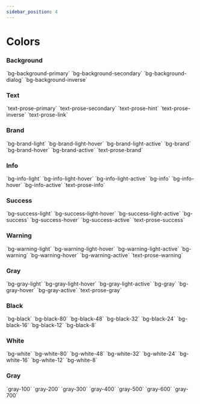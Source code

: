 ```yaml
---
sidebar_position: 4
---
```


# Colors


### Background

<div className="w-full flex items-center gap-4 px-8 py-4 bg-[rgba(39,41,55,0.05)] rounded-2xl border-2 border-dashed border-gray-400">
  <ColorPreview className="bg-background-primary">
    `bg-background-primary`
  </ColorPreview>
  <ColorPreview className="bg-background-secondary">
    `bg-background-secondary`
  </ColorPreview>
  <ColorPreview className="bg-background-dialog">
    `bg-background-dialog`
  </ColorPreview>
  <ColorPreview className="bg-background-inverse">
    `bg-background-inverse`
  </ColorPreview>
</div>

### Text

<div className="w-full flex items-center gap-4 px-8 py-4 bg-[rgba(39,41,55,0.05)] rounded-2xl border-2 border-dashed border-gray-400">
  <ColorPreview className="bg-prose-primary">`text-prose-primary`</ColorPreview>
  <ColorPreview className="bg-prose-secondary">
    `text-prose-secondary`
  </ColorPreview>
  <ColorPreview className="bg-prose-hint">`text-prose-hint`</ColorPreview>
  <ColorPreview className="bg-prose-inverse">`text-prose-inverse`</ColorPreview>
  <ColorPreview className="bg-prose-link">`text-prose-link`</ColorPreview>
</div>

### Brand

<div className="w-full flex items-center justify-between gap-4 px-8 py-4 bg-[rgba(39,41,55,0.05)] rounded-2xl border-2 border-dashed border-gray-400">
  <ColorPreview className="bg-brand-light">`bg-brand-light`</ColorPreview>
  <ColorPreview className="bg-brand-light-hover">
    `bg-brand-light-hover`
  </ColorPreview>
  <ColorPreview className="bg-brand-light-active">
    `bg-brand-light-active`
  </ColorPreview>
  <ColorPreview className="bg-brand">`bg-brand`</ColorPreview>
  <ColorPreview className="bg-brand-hover">`bg-brand-hover`</ColorPreview>
  <ColorPreview className="bg-brand-active">`bg-brand-active`</ColorPreview>
  <ColorPreview className="bg-prose-brand">`text-prose-brand`</ColorPreview>
</div>

### Info

<div className="w-full flex items-center justify-between gap-4 px-8 py-4 bg-[rgba(39,41,55,0.05)] rounded-2xl border-2 border-dashed border-gray-400">
  <ColorPreview className="bg-info-light">`bg-info-light`</ColorPreview>
  <ColorPreview className="bg-info-light-hover">
    `bg-info-light-hover`
  </ColorPreview>
  <ColorPreview className="bg-info-light-active">
    `bg-info-light-active`
  </ColorPreview>
  <ColorPreview className="bg-info">`bg-info`</ColorPreview>
  <ColorPreview className="bg-info-hover">`bg-info-hover`</ColorPreview>
  <ColorPreview className="bg-info-active">`bg-info-active`</ColorPreview>
  <ColorPreview className="bg-prose-info">`text-prose-info`</ColorPreview>
</div>

### Success

<div className="w-full flex items-center justify-between gap-4 px-8 py-4 bg-[rgba(39,41,55,0.05)] rounded-2xl border-2 border-dashed border-gray-400">
  <ColorPreview className="bg-success-light">`bg-success-light`</ColorPreview>
  <ColorPreview className="bg-success-light-hover">
    `bg-success-light-hover`
  </ColorPreview>
  <ColorPreview className="bg-success-light-active">
    `bg-success-light-active`
  </ColorPreview>
  <ColorPreview className="bg-success">`bg-success`</ColorPreview>
  <ColorPreview className="bg-success-hover">`bg-success-hover`</ColorPreview>
  <ColorPreview className="bg-success-active">`bg-success-active`</ColorPreview>
  <ColorPreview className="bg-prose-success">`text-prose-success`</ColorPreview>
</div>

### Warning

<div className="w-full flex items-center justify-between gap-4 px-8 py-4 bg-[rgba(39,41,55,0.05)] rounded-2xl border-2 border-dashed border-gray-400">
  <ColorPreview className="bg-warning-light">`bg-warning-light`</ColorPreview>
  <ColorPreview className="bg-warning-light-hover">
    `bg-warning-light-hover`
  </ColorPreview>
  <ColorPreview className="bg-warning-light-active">
    `bg-warning-light-active`
  </ColorPreview>
  <ColorPreview className="bg-warning">`bg-warning`</ColorPreview>
  <ColorPreview className="bg-warning-hover">`bg-warning-hover`</ColorPreview>
  <ColorPreview className="bg-warning-active">`bg-warning-active`</ColorPreview>
  <ColorPreview className="bg-prose-warning">`text-prose-warning`</ColorPreview>
</div>

### Gray

<div className="w-full flex items-center justify-between gap-4 px-8 py-4 bg-[rgba(39,41,55,0.05)] rounded-2xl border-2 border-dashed border-gray-400">
  <ColorPreview className="bg-gray-light">`bg-gray-light`</ColorPreview>
  <ColorPreview className="bg-gray-light-hover">
    `bg-gray-light-hover`
  </ColorPreview>
  <ColorPreview className="bg-gray-light-active">
    `bg-gray-light-active`
  </ColorPreview>
  <ColorPreview className="bg-gray">`bg-gray`</ColorPreview>
  <ColorPreview className="bg-gray-hover">`bg-gray-hover`</ColorPreview>
  <ColorPreview className="bg-gray-active">`bg-gray-active`</ColorPreview>
  <ColorPreview className="bg-prose-gray">`text-prose-gray`</ColorPreview>
</div>

### Black

<div className="w-full flex items-center justify-between gap-4 px-8 py-4 bg-[rgba(39,41,55,0.05)] rounded-2xl border-2 border-dashed border-gray-400">
  <ColorPreview className="bg-black">`bg-black`</ColorPreview>
  <ColorPreview className="bg-black-80">`bg-black-80`</ColorPreview>
  <ColorPreview className="bg-black-48">`bg-black-48`</ColorPreview>
  <ColorPreview className="bg-black-32">`bg-black-32`</ColorPreview>
  <ColorPreview className="bg-black-24">`bg-black-24`</ColorPreview>
  <ColorPreview className="bg-black-16">`bg-black-16`</ColorPreview>
  <ColorPreview className="bg-black-12">`bg-black-12`</ColorPreview>
  <ColorPreview className="bg-black-8">`bg-black-8`</ColorPreview>
</div>

### White

<div className="w-full flex items-center justify-between gap-4 px-8 py-4 bg-[rgba(39,41,55,0.05)] rounded-2xl border-2 border-dashed border-gray-400">
  <ColorPreview className="bg-white">`bg-white`</ColorPreview>
  <ColorPreview className="bg-white-80">`bg-white-80`</ColorPreview>
  <ColorPreview className="bg-white-48">`bg-white-48`</ColorPreview>
  <ColorPreview className="bg-white-32">`bg-white-32`</ColorPreview>
  <ColorPreview className="bg-white-24">`bg-white-24`</ColorPreview>
  <ColorPreview className="bg-white-16">`bg-white-16`</ColorPreview>
  <ColorPreview className="bg-white-12">`bg-white-12`</ColorPreview>
  <ColorPreview className="bg-white-8">`bg-white-8`</ColorPreview>
</div>

### Gray

<div className="w-full flex items-center justify-between gap-4 px-8 py-4 bg-[rgba(39,41,55,0.05)] rounded-2xl border-2 border-dashed border-gray-400">
  <ColorPreview className="bg-gray-100">`gray-100`</ColorPreview>
  <ColorPreview className="bg-gray-200">`gray-200`</ColorPreview>
  <ColorPreview className="bg-gray-300">`gray-300`</ColorPreview>
  <ColorPreview className="bg-gray-400">`gray-400`</ColorPreview>
  <ColorPreview className="bg-gray-500">`gray-500`</ColorPreview>
  <ColorPreview className="bg-gray-600">`gray-600`</ColorPreview>
  <ColorPreview className="bg-gray-700">`gray-700`</ColorPreview>
</div>
